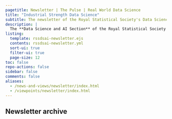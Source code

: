 ```yaml
---
pagetitle: Newsletter | The Pulse | Real World Data Science
title: "Industrial Strength Data Science"
subtitle: The newsletter of the Royal Statistical Society's Data Science and AI Section
description: |
  The **Data Science and AI Section** of the Royal Statistical Society is the membership group representing data and AI scientists in the UK. It was established in 2017 to ensure the long-term success of data science as a profession. To find out more about the section and its activities, visit [the RSS website](https://rss.org.uk/membership/rss-groups-and-committees/sections/data-science-section/).
listing:
  template: rssdsai-newsletter.ejs
  contents: rssdsai-newsletter.yml
  sort-ui: true
  filter-ui: true
  page-size: 12
toc: false
repo-actions: false
sidebar: false
comments: false
aliases: 
  - /news-and-views/newsletter/index.html
  - /viewpoints/newsletter/index.html
---
```


## Newsletter archive